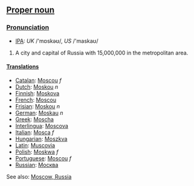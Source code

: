 ==[[Proper noun]]==

===[[Pronunciation]]===
*[[IPA]]: ''UK'' /'mɒskəʊ/, ''US'' /'maskaʊ/

#A city and capital of Russia with 15,000,000 in the metropolitan area.

====[[Translation]]s====

*[[Catalan]]: [[Moscou]] ''f''
*[[Dutch]]: [[Moskou]] ''n''
*[[Finnish]]: [[Moskova]]
*[[French]]: [[Moscou]]
*[[Frisian]]: [[Moskou]] ''n''
*[[German]]: [[Moskau]] ''n''
*[[Greek]]: [[Moscha]]
*[[Interlingua]]: [[Moscova]]
*[[Italian]]: [[Mosca]] ''f''
*[[Hungarian]]: [[Moszkva]]
*[[Latin]]: [[Muscovia]]
*[[Polish]]: [[Moskwa]] ''f''
*[[Portuguese]]: [[Moscou]] ''f''
*[[Russian]]: [[Москва]]

See also: [[en:Moscow, Russia|Moscow, Russia]]